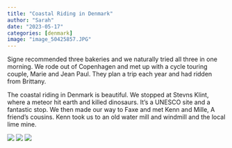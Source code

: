 ```yaml
---
title: "Coastal Riding in Denmark"
author: "Sarah"
date: "2023-05-17"
categories: [denmark]
image: "image_50425857.JPG"
---
```


Signe recommended three bakeries and we naturally tried all three in one morning. We rode out of Copenhagen and met up with a cycle touring couple, Marie and Jean Paul. They plan a trip each year and had ridden from Brittany.

The coastal riding in Denmark is beautiful. We stopped at Stevns Klint, where a meteor hit earth and killed dinosaurs. It’s a UNESCO site and a fantastic stop. We then made our way to Faxe and met Kenn and Mille, A friend’s cousins. Kenn took us to an old water mill and windmill and the local lime mine.

![](image_16840449.JPG)
![](image_50425857.JPG)
![](image_67216641.JPG)
